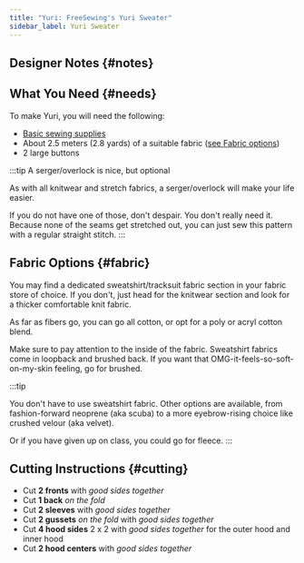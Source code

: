 ```yaml
---
title: "Yuri: FreeSewing's Yuri Sweater"
sidebar_label: Yuri Sweater
---
```



<DocusaurusDoc>
  <DesignInfo design="yuri" noDocsLink />
</DocusaurusDoc>

## Designer Notes {#notes}

<Notes />

## What You Need {#needs}

To make Yuri, you will need the following:

- [Basic sewing supplies](/docs/sewing/basic-sewing-supplies)
- About 2.5 meters (2.8 yards) of a suitable fabric ([see Fabric options](#fabric))
- 2 large buttons

:::tip A serger/overlock is nice, but optional

As with all knitwear and stretch fabrics, a serger/overlock will make your life
easier.

If you do not have one of those, don't despair. You don't really need it.
Because none of the seams get stretched out, you can just sew this pattern with
a regular straight stitch.
:::

## Fabric Options {#fabric}

You may find a dedicated sweatshirt/tracksuit fabric section in your fabric
store of choice. If you don't, just head for the knitwear section and look for
a thicker comfortable knit fabric.

As far as fibers go, you can go all cotton, or opt for a poly or acryl cotton
blend.

Make sure to pay attention to the inside of the fabric. Sweatshirt fabrics come
in loopback and brushed back. If you want that OMG-it-feels-so-soft-on-my-skin
feeling, go for brushed.

:::tip

You don't have to use sweatshirt fabric. Other options are available, from
fashion-forward neoprene (aka scuba) to a more eyebrow-rising choice like
crushed velour (aka velvet).

Or if you have given up on class, you could go for fleece.
:::

## Cutting Instructions {#cutting}

- Cut **2 fronts** with _good sides together_
- Cut **1 back** _on the fold_
- Cut **2 sleeves** with _good sides together_
- Cut **2 gussets** _on the fold_ with _good sides together_
- Cut **4 hood sides** 2 x 2 with _good sides together_ for the outer hood and inner hood
- Cut **2 hood centers** with _good sides together_
